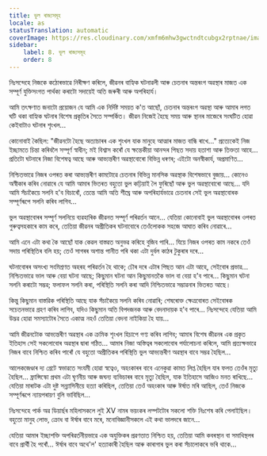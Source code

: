 ```yaml
---
title: ভুল ৰাজ্যসমূহ
locale: as
statusTranslation: automatic
coverImage: https://res.cloudinary.com/xmfm6mhw3gwctndtcubgx2rptnae/image/upload/v1740468922/small_cover_tratado_de_psicologia_revolucionaria_a4c0dca4e0.webp
sidebar:
    label: 8. ভুল ৰাজ্যসমূহ
    order: 8
---
```

নিঃসন্দেহে নিজকে কঠোৰভাৱে নিৰীক্ষণ কৰিলে, জীৱনৰ বাহ্যিক ঘটনাৱলী আৰু চেতনাৰ অন্তৰংগ অৱস্থাৰ মাজত এক সম্পূৰ্ণ যুক্তিসংগত পাৰ্থক্য কৰাটো সদায়েই অতি জৰুৰী আৰু অপৰিহাৰ্য।

আমি তৎক্ষণাত জনাটো প্ৰয়োজন যে আমি এক নিৰ্দিষ্ট সময়ত ক'ত আছোঁ, চেতনাৰ অন্তৰংগ অৱস্থা আৰু আমাৰ লগত ঘটি থকা বাহ্যিক ঘটনাৰ বিশেষ প্ৰকৃতিৰ সৈতে সম্পৰ্কিত। জীৱন নিজেই হৈছে সময় আৰু স্থানৰ মাজেৰে সংঘটিত হোৱা কেইবাটাও ঘটনাৰ শৃংখল...

কোনোবাই কৈছিল: "জীৱনটো হৈছে অত্যাচাৰৰ এক শৃংখল যাক মানুহে আত্মাৰ মাজত বান্ধি ৰাখে..." প্ৰত্যেকেই নিজ ইচ্ছামতে চিন্তা কৰিবলৈ সম্পূৰ্ণ স্বাধীন; মই বিশ্বাস কৰোঁ যে ক্ষন্তেকীয়া আনন্দৰ পিছত সদায় হতাশা আৰু তিক্ততা আহে... প্ৰতিটো ঘটনাৰে নিজা বিশেষত্ব আছে আৰু আভ্যন্তৰীণ অৱস্থাবোৰো বিভিন্ন ধৰণৰ; এইটো অনস্বীকাৰ্য, অপ্ৰমাণিত...

নিশ্চিতভাৱে নিজৰ ওপৰত কৰা আভ্যন্তৰীণ কামটোৱে চেতনাৰ বিভিন্ন মানসিক অৱস্থাক বিশেষভাবে বুজায়... কোনেও অস্বীকাৰ কৰিব নোৱাৰে যে আমি আমাৰ ভিতৰত বহুতো ভুল কঢ়িয়াই লৈ ফুৰিছোঁ আৰু ভুল অৱস্থাবোৰো আছে... যদি আমি সঁচাকৈয়ে সলনি হ'ব বিচাৰোঁ, তেন্তে আমি অতি শীঘ্ৰে আৰু অপৰিহাৰ্যভাৱে চেতনাৰ সেই ভুল অৱস্থাবোৰক সম্পূৰ্ণৰূপে সলনি কৰিব লাগিব...

ভুল অৱস্থাবোৰৰ সম্পূৰ্ণ সলনিয়ে ব্যৱহাৰিক জীৱনত সম্পূৰ্ণ পৰিৱৰ্তন আনে... যেতিয়া কোনোবাই ভুল অৱস্থাবোৰৰ ওপৰত গুৰুত্বসহকাৰে কাম কৰে, তেতিয়া জীৱনৰ অপ্ৰীতিকৰ ঘটনাবোৰে তেওঁলোকক সহজে আঘাত কৰিব নোৱাৰে...

আমি এনে এটা কথা কৈ আছোঁ যাক কেৱল বাস্তৱত অনুভৱ কৰিহে বুজিব পাৰি... যিয়ে নিজৰ ওপৰত কাম নকৰে তেওঁ সদায় পৰিস্থিতিৰ বলি হয়; তেওঁ সাগৰৰ অশান্ত পানীত পৰি থকা এটা দুৰ্বল কাঠৰ টুকুৰাৰ দৰে...

ঘটনাবোৰৰ অসংখ্য সংমিশ্ৰণত অহৰহ পৰিৱৰ্তন হৈ থাকে; ঢৌৰ দৰে এটাৰ পিছত আন এটা আহে, সেইবোৰ প্ৰভাৱ... নিশ্চিতভাৱে ভাল আৰু বেয়া ঘটনা আছে; কিছুমান ঘটনা আন কিছুমানতকৈ ভাল বা বেয়া হ'ব পাৰে... কিছুমান ঘটনা সলনি কৰাটো সম্ভৱ; ফলাফল সলনি কৰা, পৰিস্থিতি সলনি কৰা আদি নিশ্চিতভাৱে সম্ভাৱনাৰ ভিতৰত আছে।

কিন্তু কিছুমান বাস্তৱিক পৰিস্থিতি আছে যাক সঁচাকৈয়ে সলনি কৰিব নোৱাৰি; শেষৰোক্ত ক্ষেত্ৰবোৰত সেইবোৰক সচেতনভাৱে গ্ৰহণ কৰিব লাগিব, যদিও কিছুমান অতি বিপদজনক আৰু বেদনাদায়ক হ'ব পাৰে... নিঃসন্দেহে যেতিয়া আমি উদ্ভৱ হোৱা সমস্যাটোৰ সৈতে একাত্ম নহওঁ তেতিয়া বেদনা নাইকিয়া হৈ যায়...

আমি জীৱনটোক আভ্যন্তৰীণ অৱস্থাৰ এক ক্ৰমিক শৃংখল হিচাপে গণ্য কৰিব লাগিব; আমাৰ বিশেষ জীৱনৰ এক প্ৰকৃত ইতিহাস সেই সকলোবোৰ অৱস্থাৰ দ্বাৰা গঠিত... আমাৰ নিজা অস্তিত্বৰ সকলোবোৰ পৰ্যালোচনা কৰিলে, আমি প্ৰত্যক্ষভাৱে নিজৰ বাবে নিশ্চিত কৰিব পাৰোঁ যে বহুতো অপ্ৰীতিকৰ পৰিস্থিতি ভুল আভ্যন্তৰীণ অৱস্থাৰ বাবে সম্ভৱ হৈছিল...

আলেকজেণ্ডাৰ দ্য গ্ৰেটে স্বভাৱতে সংযমী হোৱা স্বত্বেও, অহংকাৰৰ বাবে এনেকুৱা কামত লিপ্ত হৈছিল যাৰ ফলত তেওঁৰ মৃত্যু হৈছিল... ফ্ৰান্সিস্কো প্ৰথম এটা ঘৃণনীয় আৰু জঘন্য ব্যভিচাৰৰ বাবে মৃত্যু হৈছিল, যাক ইতিহাসে আজিও মনত ৰাখিছে... যেতিয়া মাৰাটক এটা দুষ্ট সন্ন্যাসিনীয়ে হত্যা কৰিছিল, তেতিয়া তেওঁ অহংকাৰ আৰু ঈৰ্ষাত মৰি আছিল, তেওঁ নিজকে সম্পূৰ্ণৰূপে ন্যায়পৰায়ণ বুলি ভাবিছিল...

নিঃসন্দেহে পাৰ্ক অৱ ডিয়াৰ্ছৰ মহিলাসকলে লুই XV নামৰ ভয়ংকৰ লম্পটটোৰ সকলো শক্তি নিঃশেষ কৰি পেলাইছিল। বহুতো মানুহ লোভ, ক্ৰোধ বা ঈৰ্ষাৰ বাবে মৰে, মনোবিজ্ঞানীসকলে এই কথা ভালদৰে জানে...

যেতিয়া আমাৰ ইচ্ছাশক্তি অপৰিৱৰ্তনীয়ভাৱে এক অযুক্তিকৰ প্ৰৱণতাত নিশ্চিত হয়, তেতিয়া আমি কবৰস্থান বা সমাধিস্থলৰ বাবে প্ৰাৰ্থী হৈ পৰোঁ... ঈৰ্ষাৰ বাবে অথে'ল' হত্যাকাৰী হৈছিল আৰু কাৰাগাৰ ভুল কৰা সঁচালোকৰে ভৰি থাকে...


